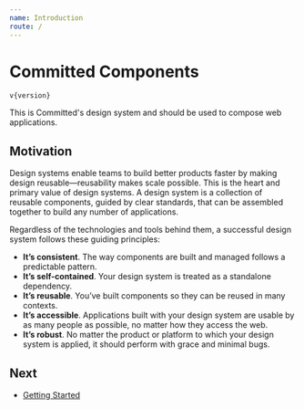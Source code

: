 ```yaml
---
name: Introduction
route: /
---
```



# Committed Components

<code>v{version}</code>

This is Committed's design system and should be used to compose web applications.

<!-- ## Sketch Kit

<ButtonLink href='https://github.com/pricelinelabs/design-system-sketch/releases/latest'>
  Download Sketch Kit
</ButtonLink> -->

## Motivation

Design systems enable teams to build better products faster by making design reusable—reusability makes scale possible. This is the heart and primary value of design systems. A design system is a collection of reusable components, guided by clear standards, that can be assembled together to build any number of applications.

Regardless of the technologies and tools behind them, a successful design system follows these guiding principles:

- **It’s consistent**. The way components are built and managed follows a predictable pattern.
- **It’s self-contained**. Your design system is treated as a standalone dependency.
- **It’s reusable**. You’ve built components so they can be reused in many contexts.
- **It’s accessible**. Applications built with your design system are usable by as many people as possible, no matter how they access the web.
- **It’s robust**. No matter the product or platform to which your design system is applied, it should perform with grace and minimal bugs.

## Next

- [Getting Started](gettingStarted)
